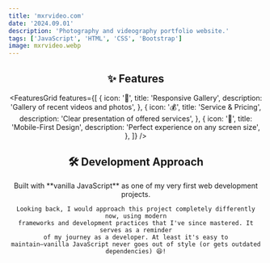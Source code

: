 ```yaml
---
title: 'mxrvideo.com'
date: '2024.09.01'
description: 'Photography and videography portfolio website.'
tags: ['JavaScript', 'HTML', 'CSS', 'Bootstrap']
image: mxrvideo.webp
---
```


<Header
  title="mxrvideo.com"
  subtitle="Photography & Videography Portfolio"
  description="This was one of my first web development projects - a simple portfolio website showcasing photography and videography work."
/>

<MdxImage
  src="/mxrvideo.webp"
  alt="landing page of mxr video website"
  className="w-full rounded-lg shadow-lg my-8 transition-transform duration-300 hover:scale-[1.01]"
/>

## ✨ Features

<FeaturesGrid
  features={[
    {
      icon: '📱',
      title: 'Responsive Gallery',
      description: 'Gallery of recent videos and photos',
    },
    {
      icon: '💰',
      title: 'Service & Pricing',
      description: 'Clear presentation of offered services',
    },
    {
      icon: '📱',
      title: 'Mobile-First Design',
      description: 'Perfect experience on any screen size',
    },
  ]}
/>

## 🛠️ Development Approach

<InfoBox>
    Built with **vanilla JavaScript** as one of my very first web development projects.

    Looking back, I would approach this project completely differently now, using modern
    frameworks and development practices that I've since mastered. It serves as a reminder
    of my journey as a developer. At least it's easy to
    maintain—vanilla JavaScript never goes out of style (or gets outdated dependencies) 😆!

</InfoBox>

<ProjectCTA url="https://www.mxrvideo.com" label="View Live Site" />
